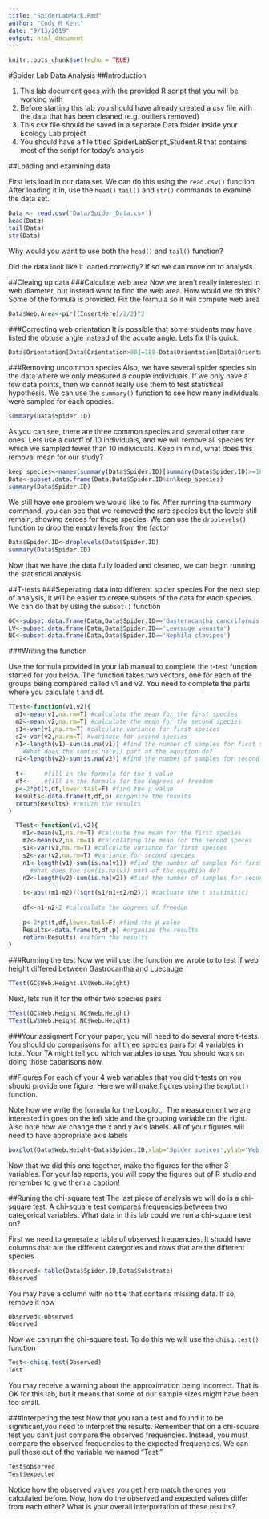 ```yaml
---
title: "SpiderLabMark.Rmd"
author: "Cody M Kent"
date: "9/13/2019"
output: html_document
---
```


```r
knitr::opts_chunk$set(echo = TRUE)
```

#Spider Lab Data Analysis
##Introduction

1) This lab document goes with the provided R script that you will be working with
2) Before starting this lab you should have already created a csv file with the data that has been cleaned (e.g. outliers removed)
3) This csv file should be saved in a separate Data folder inside your Ecology Lab project
4) You should have a file titled SpiderLabScript_Student.R that contains most of the script for today's analysis

##Loading and examining data

First lets load in our data set. We can do this using the `read.csv()` function. After loading it in, use the `head()` `tail()` and `str()` commands to examine the data set. 
```r
Data <- read.csv('Data/Spider_Data.csv')
head(Data)
tail(Data)
str(Data)
```

Why would you want to use both the `head()` and `tail()` function?

Did the data look like it loaded correctly? If so we can move on to analysis. 

##Cleaing up data
###Calculate web area
Now we aren't really interested in web diameter, but instead want to find the web area. How would we do this?
Some of the formula is provided. Fix the formula so it will compute web area

```r
Data$Web.Area<-pi*((InsertHere)/2/2)^2
```
###Correcting web orientation
It is possible that some students may have listed the obtuse angle instead of the accute angle. Lets fix this quick.

```r
Data$Orientation[Data$Orientation>90]=180-Data$Orientation[Data$Orientation>90]
```
###Removing uncommon species
Also, we have several spider species sin the data where we only measured a couple individuals. If we only have a few data points, then we cannot really use them to test statistical hypothesis. We can use the `summary()` function to see how many individuals were sampled for each species. 

```r
summary(Data$Spider.ID)
```

As you can see, there are three common species and several other rare ones. Lets use a cutoff of 10 individuals, and we will remove all species for which we sampled fewer than 10 individuals. Keep in mind, what does this removal mean for our study?

```r
keep_species<-names(summary(Data$Spider.ID)[summary(Data$Spider.ID)>=10])
Data<-subset.data.frame(Data,Data$Spider.ID%in%keep_species)
summary(Data$Spider.ID)
```

We still have one problem we would like to fix. After running the summary command, you can see that we removed the rare species but the levels still remain, showing zeroes for those species. We can use the `droplevels()` function to drop the empty levels from the factor

```r
Data$Spider.ID<-droplevels(Data$Spider.ID)
summary(Data$Spider.ID)
```

Now that we have the data fully loaded and cleaned, we can begin running the statistical analysis. 

##T-tests
###Seperating data into different spider species
For the next step of analysis, it will be easier to create subsets of the data for each species. We can do that by using the `subset()` function

```r
GC<-subset.data.frame(Data,Data$Spider.ID=='Gasteracantha cancriformis')
LV<-subset.data.frame(Data,Data$Spider.ID=='Leucauge venusta')
NC<-subset.data.frame(Data,Data$Spider.ID=='Nephila clavipes')
```

###Writing the function

Use the formula provided in your lab manual to complete the t-test function started for you below. The function takes two vectors, one for each of the groups being compared called v1 and v2. You need to complete the parts where you calculate t and df. 

```r
TTest<-function(v1,v2){
  m1<-mean(v1,na.rm=T) #calculate the mean for the first species
  m2<-mean(v2,na.rm=T) #calculate the mean for the second species
  s1<-var(v1,na.rm=T) #calculate variance for first speices
  s2<-var(v2,na.rm=T) #variance for second species
  n1<-length(v1)-sum(is.na(v1)) #find the number of samples for first species
    #What does the sum(is.na(v)) part of the equation do?
  n2<-length(v2)-sum(is.na(v2)) #find the number of samples for second species
  
  t<-     #fill in the formula for the t value
  df<-    #fill in the formula for the degrees of freedom
  p<-2*pt(t,df,lower.tail=F) #find the p value
  Results<-data.frame(t,df,p) #organize the results
  return(Results) #return the results
}
```

```r
  TTest<-function(v1,v2){
    m1<-mean(v1,na.rm=T) #calcuate the mean for the first species
    m2<-mean(v2,na.rm=T) #calculating the mean for the second speces
    s1<-var(v1,na.rm=T) #calculate variance for first speices
    s2<-var(v2,na.rm=T) #variance for second species
    n1<-length(v1)-sum(is.na(v1)) #find the number of samples for first species
      #What does the sum(is.na(v)) part of the equation do?
    n2<-length(v2)-sum(is.na(v2)) #find the number of samples for second species
    
    t<-abs((m1-m2)/(sqrt(s1/n1+s2/n2))) #cacluate the t statisitic)
    
    df<-n1+n2-2 #calcualate the degrees of freedom
    
    p<-2*pt(t,df,lower.tail=F) #find the p value
    Results<-data.frame(t,df,p) #organize the results
    return(Results) #return the results
}
```

###Running the test 
Now we will use the function we wrote to to test if web height differed between Gastrocantha and Luecauge

```r
TTest(GC$Web.Height,LV$Web.Height)
```

Next, lets run it for the other two species pairs

```r
TTest(GC$Web.Height,NC$Web.Height)
TTest(LV$Web.Height,NC$Web.Height)
```

###Your assigment
For your paper, you will need to do several more t-tests. You should do comparisons for all three species pairs for 4 variables in total. Your TA might tell you which variables to use. You should work on doing those caparisons now.


##Figures
For each of your 4 web variables that you did t-tests on you should provide one figure. Here we will make figures using the `boxplot()` function. 

Note how we write the formula for the boxplot,. The measurement we are interested in goes on the left side and the grouping variable on the right.
Also note how we change the x and y axis labels. All of your figures will need to have appropriate axis labels

```r
boxplot(Data$Web.Height~Data$Spider.ID,xlab='Spider speices',ylab='Web height (cm)', cex.axis=0.5)
```

Now that we did this one together, make the figures for the other 3 variables. 
For your lab reports, you will copy the figures out of R studio and remember to give them a caption!

##Runing the chi-square test
The last piece of analysis we will do is a chi-square test. A chi-square test compares frequencies between two categorical variables. What data in this lab could we run a chi-square test on?

First we need to generate a table of observed frequencies. It should have columns that are the different categories and rows that are the different species

```r
Observed<-table(Data$Spider.ID,Data$Substrate)
Observed
```

You may have a column with no title that contains missing data. If so, remove it now

```r
Observed<-Observed
Observed
```

Now we can run the chi-square test. To do this we will use the `chisq.test()` function

```r
Test<-chisq.test(Observed)
Test
```
You may receive a warning about the approximation being incorrect. That is OK for this lab, but it means that some of our sample sizes might have been too small.

###Interpeting the test
Now that you ran a test and found it to be significant,you need to interpret the results. Remember that on a chi-square test you can't just compare the observed frequencies. Instead, you must compare the observed frequencies to the expected frequencies. We can pull these out of the variable we named "Test."

```r
Test$observed
Test$expected
```

Notice how the observed values you get here match the ones you calculated before. Now, how do the observed and expected values differ from each other? What is your overall interpretation of these results? 


